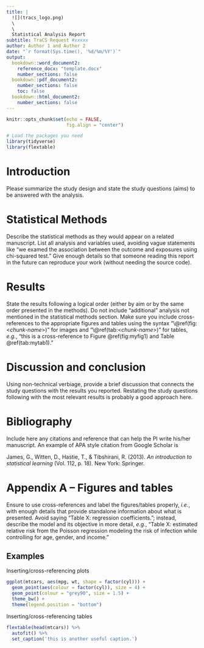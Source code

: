 ```yaml
---
title: |
  ![](tracs_logo.png)
  \
  \
  Statistical Analysis Report
subtitle: TraCS Request #xxxxx
author: Author 1 and Author 2
date: "`r format(Sys.time(), '%d/%m/%Y')`"
output:
  bookdown::word_document2:
    reference_docx: "template.docx"
    number_sections: false
  bookdown::pdf_document2:
    number_sections: false
    toc: false
  bookdown::html_document2:
    number_sections: false
---
```


```r
knitr::opts_chunk$set(echo = FALSE,
                      fig.align = "center")

# Load the packages you need
library(tidyverse)
library(flextable)
```

# Introduction

Please summarize the study design and state the study questions (aims) to be answered with the analysis.

# Statistical Methods

Describe the statistical methods as they would appear on a related manuscript. List all analysis and variables used, avoiding vague statements like "we examed the association between the outcome and exposures using chi-squared test." Give enough details so that someone reading this report in the future can reproduce your work (without needing the source code).

# Results

State the results following a logical order (either by aim or by the same order presented in the methods). Do not include "additional" analysis not mentioned in the statistical methods section. Make sure you include cross-references to the appropriate figures and tables using the syntax "\\\@ref(fig:\<*chunk-name*\>)" for images and "\\\@ref(tab:\<*chunk-name*\>)" for tables, *e.g.*, "this is a cross-reference to Figure \@ref(fig:myfig1) and Table \@ref(tab:mytab1)."

# Discussion and conclusion

Using non-technical verbiage, provide a brief discussion that connects the study questions with the results you reported. Restating the study questions following with the most relevant results is probably a good approach here.

# Bibliography

Include here any citations and reference that can help the PI write his/her manuscript. An example of APA style citation from Google Scholar is

   James, G., Witten, D., Hastie, T., & Tibshirani, R. (2013). *An introduction to statistical learning* (Vol. 112, p. 18). New York: Springer.


# Appendix A -- Figures and tables

Ensure to use cross-references and label the figures/tables properly, *i.e.*, with enough details that provide standalone information about what is presented. Avoid saying "Table X: regression coefficients."; instead, describe the model and its objective in more detail, *e.g.*, "Table X: estimated relative risk from the Poisson regression modeling the risk of infection while controlling for age, gender, and income."

## Examples

Inserting/cross-referencing plots

```r
ggplot(mtcars, aes(mpg, wt, shape = factor(cyl))) +
  geom_point(aes(colour = factor(cyl)), size = 4) +
  geom_point(colour = "grey90", size = 1.5) +
  theme_bw() +
  theme(legend.position = "bottom")
```

Inserting/cross-referencing tables

```r
flextable(head(mtcars)) %>% 
  autofit() %>% 
  set_caption('this is another useful caption.')
```

